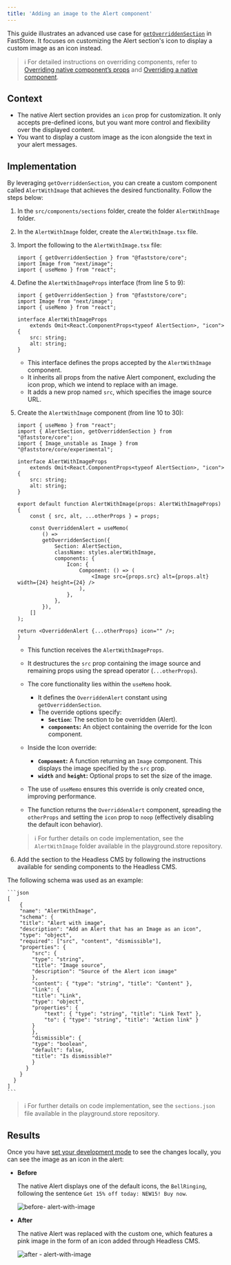 ```yaml
---
title: 'Adding an image to the Alert component'
---
```


This guide illustrates an advanced use case for [`getOverriddenSection`](https://developers.vtex.com/docs/guides/faststore/overrides-getoverriddensection-function) in FastStore. It focuses on customizing the Alert section's icon to display a custom image as an icon instead. 

> ℹ️ For detailed instructions on overriding components, refer to [Overriding native component’s props](https://developers.vtex.com/docs/guides/faststore/overrides-component-props) and [Overriding a native component](https://developers.vtex.com/docs/guides/faststore/overrides-native-component).

## Context

- The native Alert section provides an `icon` prop for customization. It only accepts pre-defined icons, but you want more control and flexibility over the displayed content.
- You want to display a custom image as the icon alongside the text in your alert messages.

## Implementation

By leveraging `getOverriddenSection`, you can create a custom component called `AlertWithImage` that achieves the desired functionality. Follow the steps below:

1. In the `src/components/sections` folder, create the folder `AlertWithImage` folder.
2. In the `AlertWithImage` folder, create the `AlertWithImage.tsx` file.
3. Import the following to the `AlertWithImage.tsx` file:

    ```tsx
    import { getOverriddenSection } from "@faststore/core";
    import Image from "next/image";
    import { useMemo } from "react";
    ```

4. Define the `AlertWithImageProps` interface (from line 5 to 9):

    ```tsx focus=5:9
    import { getOverriddenSection } from "@faststore/core";
    import Image from "next/image";
    import { useMemo } from "react";

    interface AlertWithImageProps
        extends Omit<React.ComponentProps<typeof AlertSection>, "icon"> {
        src: string;
        alt: string;
    }
    ```

   - This interface defines the props accepted by the `AlertWithImage` component.
   - It inherits all props from the native Alert component, excluding the icon prop, which we intend to replace with an image.
   - It adds a new prop named `src`, which specifies the image source URL.

5. Create the `AlertWithImage` component (from line 10 to 30):

    ```tsx focus=10:20
    import { useMemo } from "react";
    import { AlertSection, getOverriddenSection } from "@faststore/core";
    import { Image_unstable as Image } from "@faststore/core/experimental";

    interface AlertWithImageProps
        extends Omit<React.ComponentProps<typeof AlertSection>, "icon"> {
        src: string;
        alt: string;
    }

    export default function AlertWithImage(props: AlertWithImageProps) {
        const { src, alt, ...otherProps } = props;

        const OverriddenAlert = useMemo(
            () =>
            getOverriddenSection({
                Section: AlertSection,
                className: styles.alertWithImage,
                components: {
                    Icon: {
                        Component: () => (
                            <Image src={props.src} alt={props.alt} width={24} height={24} />
                        ),
                    },
                },
            }),
        []
    );

    return <OverriddenAlert {...otherProps} icon="" />;
    }
    ```

    - This function receives the `AlertWithImageProps`.
    - It destructures the `src` prop containing the image source and remaining props using the spread operator (`...otherProps`).
    - The core functionality lies within the `useMemo` hook.
      - It defines the `OverriddenAlert` constant using `getOverriddenSection`.
      - The override options specify:
        - **`Section`:** The section to be overridden (Alert).
        - **`components`:** An object containing the override for the Icon component.

    - Inside the Icon override:
      - **`Component`:** A function returning an `Image` component. This displays the image specified by the `src` prop.
      - **`width`** and **`height`:** Optional props to set the size of the image.

    - The use of `useMemo` ensures this override is only created once, improving performance.
    - The function returns the `OverriddenAlert` component, spreading the `otherProps` and setting the `icon` prop to `noop` (effectively disabling the default icon behavior).

    > ℹ️ For further details on code implementation, see the `AlertWithImage` folder available in the playground.store repository.

6. Add the section to the Headless CMS by following the instructions available for sending components to the Headless CMS.

The following schema was used as an example:

    ```json 
    [
        {
        "name": "AlertWithImage",
        "schema": {
        "title": "Alert with image",
        "description": "Add an Alert that has an Image as an icon",
        "type": "object",
        "required": ["src", "content", "dismissible"],
        "properties": {
            "src": {
            "type": "string",
            "title": "Image source",
            "description": "Source of the Alert icon image"
            },
            "content": { "type": "string", "title": "Content" },
            "link": {
            "title": "Link",
            "type": "object",
            "properties": {
                "text": { "type": "string", "title": "Link Text" },
                "to": { "type": "string", "title": "Action link" }
            }
            },
            "dismissible": {
            "type": "boolean",
            "default": false,
            "title": "Is dismissible?"
            }
          }
        }
      }
    ]
    ```

> ℹ️ For further details on code implementation, see the `sections.json` file available in the playground.store repository.

## Results

Once you have [set your development mode](https://developers.vtex.com/docs/guides/faststore/headless-cms-previewing-changes-in-development-mode) to see the changes locally, you can see the image as an icon in the alert:

- **Before**
  
  The native Alert displays one of the default icons, the `BellRinging`, following the sentence `Get 15% off today: NEW15! Buy now`.

  ![before- alert-with-image](https://vtexhelp.vtexassets.com/assets/docs/src/before-custom-alert-image___fbd2316b0a78c7756fcc8523e7e6b181.png) 
  
- **After**
  
  The native Alert was replaced with the custom one, which features a pink image in the form of an icon added through Headless CMS.
  
  ![after - alert-with-image](https://vtexhelp.vtexassets.com/assets/docs/src/after-custom-alert-image___c4f735821a289a0fd0ce72947371e154.png)